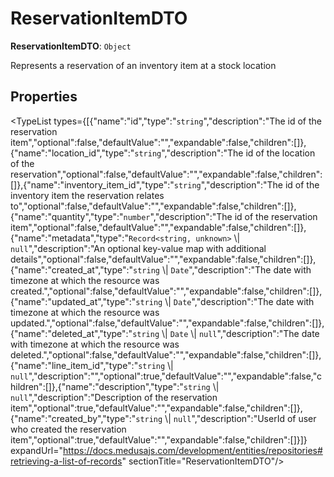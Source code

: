 
# ReservationItemDTO

 **ReservationItemDTO**: `Object`

Represents a reservation of an inventory item at a stock location

## Properties

<TypeList types={[{"name":"id","type":"`string`","description":"The id of the reservation item","optional":false,"defaultValue":"","expandable":false,"children":[]},{"name":"location_id","type":"`string`","description":"The id of the location of the reservation","optional":false,"defaultValue":"","expandable":false,"children":[]},{"name":"inventory_item_id","type":"`string`","description":"The id of the inventory item the reservation relates to","optional":false,"defaultValue":"","expandable":false,"children":[]},{"name":"quantity","type":"`number`","description":"The id of the reservation item","optional":false,"defaultValue":"","expandable":false,"children":[]},{"name":"metadata","type":"`Record<string, unknown>` \\| `null`","description":"An optional key-value map with additional details","optional":false,"defaultValue":"","expandable":false,"children":[]},{"name":"created_at","type":"`string` \\| `Date`","description":"The date with timezone at which the resource was created.","optional":false,"defaultValue":"","expandable":false,"children":[]},{"name":"updated_at","type":"`string` \\| `Date`","description":"The date with timezone at which the resource was updated.","optional":false,"defaultValue":"","expandable":false,"children":[]},{"name":"deleted_at","type":"`string` \\| `Date` \\| `null`","description":"The date with timezone at which the resource was deleted.","optional":false,"defaultValue":"","expandable":false,"children":[]},{"name":"line_item_id","type":"`string` \\| `null`","description":"","optional":true,"defaultValue":"","expandable":false,"children":[]},{"name":"description","type":"`string` \\| `null`","description":"Description of the reservation item","optional":true,"defaultValue":"","expandable":false,"children":[]},{"name":"created_by","type":"`string` \\| `null`","description":"UserId of user who created the reservation item","optional":true,"defaultValue":"","expandable":false,"children":[]}]} expandUrl="https://docs.medusajs.com/development/entities/repositories#retrieving-a-list-of-records" sectionTitle="ReservationItemDTO"/>
